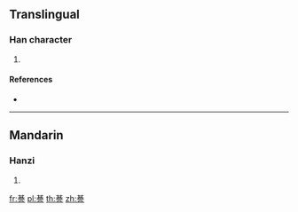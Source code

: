 {{character info/new}}
==Translingual==

===Han character===
{{Han char|rn=149|rad=言|as=08|sn=15|four=44601|canj=TCYMR}}

# {{defn|Han|sort=言08}}

====References====
* {{Han ref|kx=1167.010|dkj=35623|dj=1632.170|hdz=63983.050|uh=8AC5|ud=35525|bh=E7DF|bd=59359}}

----

==Mandarin==

===Hanzi===
{{cmn-hanzi|pin=[[jī]] ([[ji1]])|wg=chi<sup>1</sup>}}

# {{defn|lang=cmn|sort=言08}}

[[fr:諅]]
[[pl:諅]]
[[th:諅]]
[[zh:諅]]